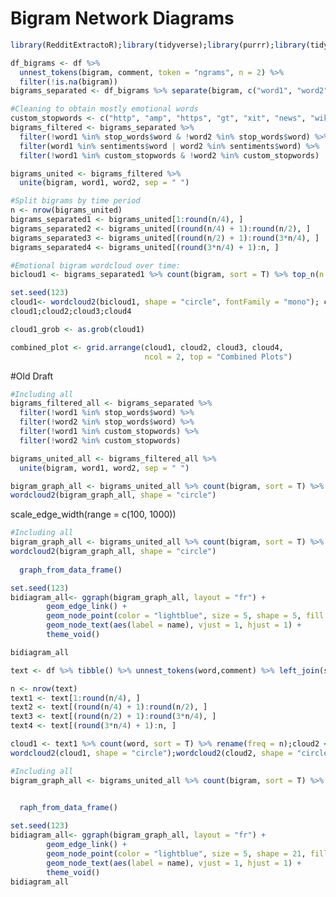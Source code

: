 # **Bigram Network Diagrams**
```r
library(RedditExtractoR);library(tidyverse);library(purrr);library(tidytext); library(wordcloud2); library(textdata); library(syuzhet); library(gridExtra); library(gridGraphics); library(ggplotify); library(plotly)
```


```r
df_bigrams <- df %>%
  unnest_tokens(bigram, comment, token = "ngrams", n = 2) %>%
  filter(!is.na(bigram))
bigrams_separated <- df_bigrams %>% separate(bigram, c("word1", "word2"), sep = " ")
```

```r
#Cleaning to obtain mostly emotional words
custom_stopwords <- c("http", "amp", "https", "gt", "xit", "news", "wiki", "makes", "mail")
bigrams_filtered <- bigrams_separated %>%
  filter(!word1 %in% stop_words$word & !word2 %in% stop_words$word) %>% #uses a stopword dataframe from the tidytext package
  filter(word1 %in% sentiments$word | word2 %in% sentiments$word) %>% 
  filter(!word1 %in% custom_stopwords & !word2 %in% custom_stopwords)

bigrams_united <- bigrams_filtered %>%
  unite(bigram, word1, word2, sep = " ")
```

```r
#Split bigrams by time period
n <- nrow(bigrams_united)
bigrams_separated1 <- bigrams_united[1:round(n/4), ]
bigrams_separated2 <- bigrams_united[(round(n/4) + 1):round(n/2), ]
bigrams_separated3 <- bigrams_united[(round(n/2) + 1):round(3*n/4), ]
bigrams_separated4 <- bigrams_united[(round(3*n/4) + 1):n, ]
```

```r
#Emotional bigram wordcloud over time: 
bicloud1 <- bigrams_separated1 %>% count(bigram, sort = T) %>% top_n(n = 50, wt = n); bicloud2<- bigrams_separated2 %>% count(bigram, sort = T) %>% top_n(n = 50, wt = n); bicloud3 <- bigrams_separated3 %>% count(bigram, sort = T) %>% top_n(n = 50, wt = n); bicloud4 <- bigrams_separated4 %>% count(bigram, sort = T) %>% top_n(n = 50, wt = n) #Converting the 4 split bigrams into a wordcloudable format. 

set.seed(123)
cloud1<- wordcloud2(bicloud1, shape = "circle", fontFamily = "mono"); cloud2<- wordcloud2(bicloud2, shape = "circle", fontFamily = "mono"); cloud3<- wordcloud2(bicloud3, shape = "circle", fontFamily = "mono"); cloud4 <- wordcloud2(bicloud4, shape = "circle", fontFamily = "mono") #Convert into 4 word clouds over time. 
cloud1;cloud2;cloud3;cloud4
```

```r
cloud1_grob <- as.grob(cloud1)

combined_plot <- grid.arrange(cloud1, cloud2, cloud3, cloud4,
                              ncol = 2, top = "Combined Plots")
```

#Old Draft
```r
#Including all
bigrams_filtered_all <- bigrams_separated %>%
  filter(!word1 %in% stop_words$word) %>%
  filter(!word2 %in% stop_words$word) %>% 
  filter(!word1 %in% custom_stopwords) %>% 
  filter(!word2 %in% custom_stopwords) 

bigrams_united_all <- bigrams_filtered_all %>%
  unite(bigram, word1, word2, sep = " ")
```

```r
bigram_graph_all <- bigrams_united_all %>% count(bigram, sort = T) %>% filter(n > 100)
wordcloud2(bigram_graph_all, shape = "circle")
```

scale_edge_width(range = c(100, 1000))

```r
#Including all
bigram_graph_all <- bigrams_united_all %>% count(bigram, sort = T) %>% filter(n > 100)
wordcloud2(bigram_graph_all, shape = "circle")
  
  graph_from_data_frame()

set.seed(123)
bidiagram_all<- ggraph(bigram_graph_all, layout = "fr") +
        geom_edge_link() +
        geom_node_point(color = "lightblue", size = 5, shape = 5, fill = "white") +
        geom_node_text(aes(label = name), vjust = 1, hjust = 1) +
        theme_void()

bidiagram_all

text <- df %>% tibble() %>% unnest_tokens(word,comment) %>% left_join(sentiments, by = "word") %>% filter(!is.na(value) & value != 0) %>% anti_join(stop_words, by = "word") %>% anti_join(dfcustomstop_words, by = "word") %>% arrange(timestamp)

n <- nrow(text)
text1 <- text[1:round(n/4), ]
text2 <- text[(round(n/4) + 1):round(n/2), ]
text3 <- text[(round(n/2) + 1):round(3*n/4), ]
text4 <- text[(round(3*n/4) + 1):n, ]

cloud1 <- text1 %>% count(word, sort = T) %>% rename(freq = n);cloud2 <- text2 %>% count(word, sort = T) %>% rename(freq = n);cloud3 <- text3 %>% count(word, sort = T) %>% rename(freq = n);cloud4 <- text4 %>% count(word, sort = T) %>% rename(freq = n)
wordcloud2(cloud1, shape = "circle");wordcloud2(cloud2, shape = "circle"); wordcloud2(cloud3, shape = "circle"); wordcloud2(cloud4, shape = "circle")

```

```r
#Including all
bigram_graph_all <- bigrams_united_all %>% count(bigram, sort = T) %>% filter(n > 100)

  
  raph_from_data_frame()

set.seed(123)
bidiagram_all<- ggraph(bigram_graph_all, layout = "fr") +
        geom_edge_link() +
        geom_node_point(color = "lightblue", size = 5, shape = 21, fill = "white") +
        geom_node_text(aes(label = name), vjust = 1, hjust = 1) +
        theme_void()
bidiagram_all
```